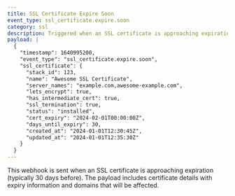 ```yaml
---
title: SSL Certificate Expire Soon
event_type: ssl_certificate.expire.soon
category: ssl
description: Triggered when an SSL certificate is approaching expiration (typically 30 days before)
payload: |
  {
    "timestamp": 1640995200,
    "event_type": "ssl_certificate.expire.soon",
    "ssl_certificate": {
      "stack_id": 123,
      "name": "Awesome SSL Certificate",
      "server_names": "example.com,awesome-example.com",
      "lets_encrypt": true,
      "has_intermediate_cert": true,
      "ssl_termination": true,
      "status": "installed",
      "cert_expiry": "2024-02-01T00:00:00Z",
      "days_until_expiry": 30,
      "created_at": "2024-01-01T12:30:45Z",
      "updated_at": "2024-01-01T12:35:30Z"
    }
  }
---
```


This webhook is sent when an SSL certificate is approaching expiration (typically 30 days before). The payload includes certificate details with expiry information and domains that will be affected.